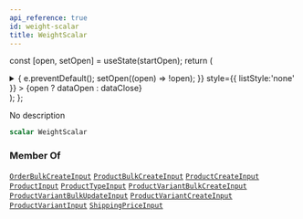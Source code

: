 ```yaml
---
api_reference: true
id: weight-scalar
title: WeightScalar
---
```






const [open, setOpen] = useState(startOpen);
return (
<details {...(open ? { open: true } : {})} className="details" style={{ border:'none', boxShadow:'none', background:'var(--ifm-background-color)' }}>
<summary
onClick={(e) => {
e.preventDefault();
setOpen((open) => !open);
}}
style={{ listStyle:'none' }} >
{open ? dataOpen : dataClose}
</summary>
{open && children}
</details>
);
};

No description

```graphql
scalar WeightScalar
```

### Member Of

[`OrderBulkCreateInput`](../../../api-reference/orders/inputs/order-bulk-create-input.mdx) <Badge class="badge badge--secondary" text="input"/><Bullet />[`ProductBulkCreateInput`](../../../api-reference/products/inputs/product-bulk-create-input.mdx) <Badge class="badge badge--secondary" text="input"/><Bullet />[`ProductCreateInput`](../../../api-reference/products/inputs/product-create-input.mdx) <Badge class="badge badge--secondary" text="input"/><Bullet />[`ProductInput`](../../../api-reference/products/inputs/product-input.mdx) <Badge class="badge badge--secondary" text="input"/><Bullet />[`ProductTypeInput`](../../../api-reference/products/inputs/product-type-input.mdx) <Badge class="badge badge--secondary" text="input"/><Bullet />[`ProductVariantBulkCreateInput`](../../../api-reference/products/inputs/product-variant-bulk-create-input.mdx) <Badge class="badge badge--secondary" text="input"/><Bullet />[`ProductVariantBulkUpdateInput`](../../../api-reference/products/inputs/product-variant-bulk-update-input.mdx) <Badge class="badge badge--secondary" text="input"/><Bullet />[`ProductVariantCreateInput`](../../../api-reference/products/inputs/product-variant-create-input.mdx) <Badge class="badge badge--secondary" text="input"/><Bullet />[`ProductVariantInput`](../../../api-reference/products/inputs/product-variant-input.mdx) <Badge class="badge badge--secondary" text="input"/><Bullet />[`ShippingPriceInput`](../../../api-reference/shipping/inputs/shipping-price-input.mdx) <Badge class="badge badge--secondary" text="input"/>
